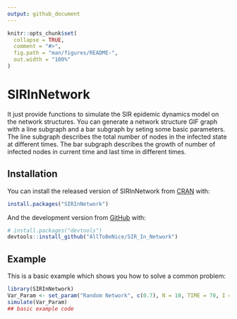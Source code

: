 ```yaml
---
output: github_document
---
```


<!-- README.md is generated from README.Rmd. Please edit that file -->

```r
knitr::opts_chunk$set(
  collapse = TRUE,
  comment = "#>",
  fig.path = "man/figures/README-",
  out.width = "100%"
)
```

# SIRInNetwork

<!-- badges: start -->
<!-- badges: end -->

It just provide functions to simulate the SIR epidemic dynamics model on the network structures. You can generate a network structure GIF graph with a line subgraph and a bar subgraph by seting some basic parameters. The line subgraph describes the total number of nodes in the infected state at different times. The bar subgraph describes the growth of number of infected nodes in current time and last time in different times.

## Installation

You can install the released version of SIRInNetwork from [CRAN](https://CRAN.R-project.org) with:

``` r
install.packages("SIRInNetwork")
```

And the development version from [GitHub](https://github.com/) with:

``` r
# install.packages("devtools")
devtools::install_github("AllToBeNice/SIR_In_Network")
```
## Example

This is a basic example which shows you how to solve a common problem:

```r
library(SIRInNetwork)
Var_Param <- set_param("Random Network", c(0.7), N = 10, TIME = 70, I = 1, R = 0, InfectedRate = 0.12, RemovedRate = 0.4, Latency_Infected = 7)
simulate(Var_Param)
## basic example code
```
